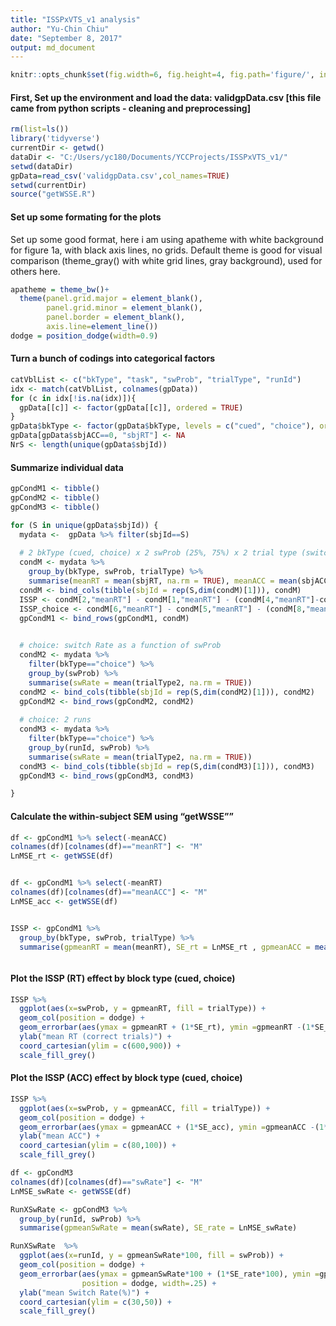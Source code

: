 ```yaml
---
title: "ISSPxVTS_v1 analysis"
author: "Yu-Chin Chiu"
date: "September 8, 2017"
output: md_document
---
```


```r
knitr::opts_chunk$set(fig.width=6, fig.height=4, fig.path='figure/', include = TRUE, warning = FALSE, message = FALSE)

```

#### First, Set up the environment and load the data: validgpData.csv [this file came from python scripts - cleaning and preprocessing]

```r
rm(list=ls())
library('tidyverse')
currentDir <- getwd()
dataDir <- "C:/Users/yc180/Documents/YCCProjects/ISSPxVTS_v1/"
setwd(dataDir)
gpData=read_csv('validgpData.csv',col_names=TRUE)
setwd(currentDir)
source("getWSSE.R")
```

#### Set up some formating for the plots
Set up some good format, here i am using apatheme with white background for figure 1a, with black axis lines, no grids.
Default theme is good for visual comparison (theme_gray() with white grid lines, gray background), used for others here.

```r
apatheme = theme_bw()+
  theme(panel.grid.major = element_blank(),
        panel.grid.minor = element_blank(),
        panel.border = element_blank(),
        axis.line=element_line())
dodge = position_dodge(width=0.9)
```


#### Turn a bunch of codings into categorical factors

```r
catVblList <- c("bkType", "task", "swProb", "trialType", "runId")
idx <- match(catVblList, colnames(gpData))
for (c in idx[!is.na(idx)]){
  gpData[[c]] <- factor(gpData[[c]], ordered = TRUE)
}
gpData$bkType <- factor(gpData$bkType, levels = c("cued", "choice"), ordered=TRUE)
gpData[gpData$sbjACC==0, "sbjRT"] <- NA
NrS <- length(unique(gpData$sbjId))

```

#### Summarize individual data

```r

gpCondM1 <- tibble()
gpCondM2 <- tibble()
gpCondM3 <- tibble()

for (S in unique(gpData$sbjId)) {
  mydata <-  gpData %>% filter(sbjId==S) 
  
  # 2 bkType (cued, choice) x 2 swProb (25%, 75%) x 2 trial type (switch, repeat)
  condM <- mydata %>%
    group_by(bkType, swProb, trialType) %>% 
    summarise(meanRT = mean(sbjRT, na.rm = TRUE), meanACC = mean(sbjACC))
  condM <- bind_cols(tibble(sbjId = rep(S,dim(condM)[1])), condM)
  ISSP <- condM[2,"meanRT"] - condM[1,"meanRT"] - (condM[4,"meanRT"]-condM[3,"meanRT"])
  ISSP_choice <- condM[6,"meanRT"] - condM[5,"meanRT"] - (condM[8,"meanRT"]-condM[7,"meanRT"])
  gpCondM1 <- bind_rows(gpCondM1, condM)

  
  # choice: switch Rate as a function of swProb
  condM2 <- mydata %>% 
    filter(bkType=="choice") %>%
    group_by(swProb) %>%
    summarise(swRate = mean(trialType2, na.rm = TRUE))
  condM2 <- bind_cols(tibble(sbjId = rep(S,dim(condM2)[1])), condM2)
  gpCondM2 <- bind_rows(gpCondM2, condM2)
  
  # choice: 2 runs 
  condM3 <- mydata %>% 
    filter(bkType=="choice") %>%
    group_by(runId, swProb) %>%
    summarise(swRate = mean(trialType2, na.rm = TRUE))
  condM3 <- bind_cols(tibble(sbjId = rep(S,dim(condM3)[1])), condM3)
  gpCondM3 <- bind_rows(gpCondM3, condM3)

}

```

#### Calculate the within-subject SEM using "getWSSE"" 

```r

df <- gpCondM1 %>% select(-meanACC)
colnames(df)[colnames(df)=="meanRT"] <- "M"
LnMSE_rt <- getWSSE(df)


df <- gpCondM1 %>% select(-meanRT)
colnames(df)[colnames(df)=="meanACC"] <- "M"
LnMSE_acc <- getWSSE(df)


ISSP <- gpCondM1 %>%
  group_by(bkType, swProb, trialType) %>% 
  summarise(gpmeanRT = mean(meanRT), SE_rt = LnMSE_rt , gpmeanACC = mean(meanACC)*100, SE_acc = LnMSE_acc*100) 



```

#### Plot the ISSP (RT) effect by block type (cued, choice) 

```r

ISSP %>%
  ggplot(aes(x=swProb, y = gpmeanRT, fill = trialType)) + 
  geom_col(position = dodge) + 
  geom_errorbar(aes(ymax = gpmeanRT + (1*SE_rt), ymin =gpmeanRT -(1*SE_rt)), position = dodge, width=.25) + facet_grid(.~bkType) + 
  ylab("mean RT (correct trials)") + 
  coord_cartesian(ylim = c(600,900)) +
  scale_fill_grey()

```

#### Plot the ISSP (ACC) effect by block type (cued, choice) 

```r
ISSP %>%
  ggplot(aes(x=swProb, y = gpmeanACC, fill = trialType)) + 
  geom_col(position = dodge) + 
  geom_errorbar(aes(ymax = gpmeanACC + (1*SE_acc), ymin =gpmeanACC -(1*SE_acc)), position = dodge, width=.25) + facet_grid(.~bkType) + 
  ylab("mean ACC") + 
  coord_cartesian(ylim = c(80,100)) +
  scale_fill_grey()

```


```r
df <- gpCondM3 
colnames(df)[colnames(df)=="swRate"] <- "M"
LnMSE_swRate <- getWSSE(df)

RunXSwRate <- gpCondM3 %>%
  group_by(runId, swProb) %>% 
  summarise(gpmeanSwRate = mean(swRate), SE_rate = LnMSE_swRate) 

RunXSwRate  %>%
  ggplot(aes(x=runId, y = gpmeanSwRate*100, fill = swProb)) + 
  geom_col(position = dodge) + 
  geom_errorbar(aes(ymax = gpmeanSwRate*100 + (1*SE_rate*100), ymin =gpmeanSwRate*100 -(1*SE_rate*100)), 
                position = dodge, width=.25) + 
  ylab("mean Switch Rate(%)") + 
  coord_cartesian(ylim = c(30,50)) +
  scale_fill_grey()


```

